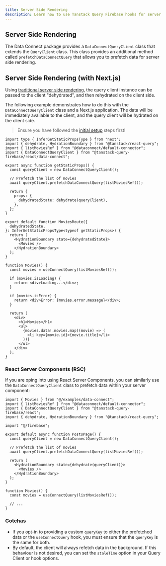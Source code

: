 ```yaml
---
title: Server Side Rendering  
description: Learn how to use Tanstack Query Firebase hooks for server side rendering.
---
```


## Server Side Rendering

The Data Connect package provides a `DataConnectQueryClient` class that extends the `QueryClient` class. This class provides an additional method called `prefetchDataConnectQuery` that allows you to prefetch data for server side rendering.

## Server Side Rendering (with Next.js)

Using [traditional server side rendering](https://tanstack.com/query/latest/docs/framework/react/guides/ssr), the query client instance can be passed to the client "dehydrated", and then rehydrated on the client side.

The following example demonstrates how to do this with the `DataConnectQueryClient` class and a Next.js application. The data will be immediately available to the client, and the query client will be hydrated on the client side.

> Ensure you have followed the [initial setup](https://tanstack.com/query/latest/docs/framework/react/guides/ssr#initial-setup) steps first!

```tsx
import type { InferGetStaticPropsType } from "next";
import { dehydrate, HydrationBoundary } from "@tanstack/react-query";
import { listMoviesRef } from "@dataconnect/default-connector";
import { DataConnectQueryClient } from "@tanstack-query-firebase/react/data-connect";

export async function getStaticProps() {
  const queryClient = new DataConnectQueryClient();

  // Prefetch the list of movies
  await queryClient.prefetchDataConnectQuery(listMoviesRef());

  return {
    props: {
      dehydratedState: dehydrate(queryClient),
    },
  };
}

export default function MoviesRoute({
  dehydratedState,
}: InferGetStaticPropsType<typeof getStaticProps>) {
  return (
    <HydrationBoundary state={dehydratedState}>
      <Movies />
    </HydrationBoundary>
  );
}

function Movies() {
  const movies = useConnectQuery(listMoviesRef());

  if (movies.isLoading) {
    return <div>Loading...</div>;
  }

  if (movies.isError) {
    return <div>Error: {movies.error.message}</div>;
  }

  return (
    <div>
      <h1>Movies</h1>
      <ul>
        {movies.data!.movies.map((movie) => (
          <li key={movie.id}>{movie.title}</li>
        ))}
      </ul>
    </div>
  );
}
```

### React Server Components (RSC)

If you are oping into using React Server Components, you can similarly use the `DataConnectQueryClient` class to prefetch data within your server component:

```tsx
import { Movies } from "@/examples/data-connect";
import { listMoviesRef } from "@dataconnect/default-connector";
import { DataConnectQueryClient } from "@tanstack-query-firebase/react";
import { dehydrate, HydrationBoundary } from "@tanstack/react-query";

import "@/firebase";

export default async function PostsPage() {
  const queryClient = new DataConnectQueryClient();

  // Prefetch the list of movies
  await queryClient.prefetchDataConnectQuery(listMoviesRef());

  return (
    <HydrationBoundary state={dehydrate(queryClient)}>
      <Movies />
    </HydrationBoundary>
  );
}

function Movies() {
  const movies = useConnectQuery(listMoviesRef());
  
  // ... 
}
```

### Gotchas

- If you opt-in to providing a custom `queryKey` to either the prefetched data or the `useConnectQuery` hook, you must ensure that the `queryKey` is the same for both.
- By default, the client will always refetch data in the background. If this behaviour is not desired, you can set the `staleTime` option in your Query Client or hook options.
